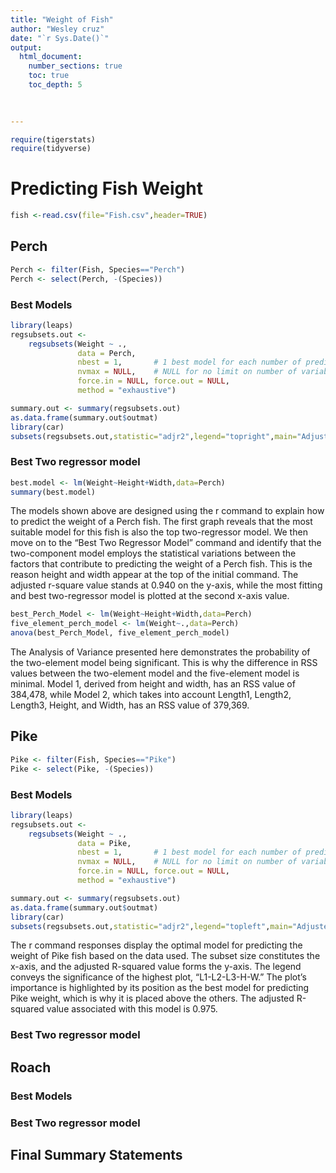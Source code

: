 ```yaml
---
title: "Weight of Fish"
author: "Wesley cruz"
date: "`r Sys.Date()`"  
output: 
  html_document:
    number_sections: true
    toc: true
    toc_depth: 5

 
    
---
```



```r
require(tigerstats)
require(tidyverse)
```

# Predicting Fish Weight

```r
fish <-read.csv(file="Fish.csv",header=TRUE)
```

## Perch

```r
Perch <- filter(Fish, Species=="Perch")
Perch <- select(Perch, -(Species))
```

### Best Models

```r
library(leaps)
regsubsets.out <-
    regsubsets(Weight ~ .,
               data = Perch,
               nbest = 1,       # 1 best model for each number of predictors
               nvmax = NULL,    # NULL for no limit on number of variables
               force.in = NULL, force.out = NULL,
               method = "exhaustive")

summary.out <- summary(regsubsets.out)
as.data.frame(summary.out$outmat)
library(car)
subsets(regsubsets.out,statistic="adjr2",legend="topright",main="Adjusted R^2")
```

### Best Two regressor model

```r
best.model <- lm(Weight~Height+Width,data=Perch)
summary(best.model)
```

The models shown above are designed using the r command to explain how to predict the weight of a Perch fish. The first graph reveals that the most suitable model for this fish is also the top two-regressor model. We then move on to the "Best Two Regressor Model" command and identify that the two-component model employs the statistical variations between the factors that contribute to predicting the weight of a Perch fish. This is the reason height and width appear at the top of the initial command. The adjusted r-square value stands at 0.940 on the y-axis, while the most fitting and best two-regressor model is plotted at the second x-axis value.


```r
best_Perch_Model <- lm(Weight~Height+Width,data=Perch)
five_element_perch_model <- lm(Weight~.,data=Perch)
anova(best_Perch_Model, five_element_perch_model)
```

The Analysis of Variance presented here demonstrates the probability of the two-element model being significant. This is why the difference in RSS values between the two-element model and the five-element model is minimal. Model 1, derived from height and width, has an RSS value of 384,478, while Model 2, which takes into account Length1, Length2, Length3, Height, and Width, has an RSS value of 379,369.

## Pike

```r
Pike <- filter(Fish, Species=="Pike")
Pike <- select(Pike, -(Species))
```

### Best Models

```r
library(leaps)
regsubsets.out <-
    regsubsets(Weight ~ .,
               data = Pike,
               nbest = 1,       # 1 best model for each number of predictors
               nvmax = NULL,    # NULL for no limit on number of variables
               force.in = NULL, force.out = NULL,
               method = "exhaustive")

summary.out <- summary(regsubsets.out)
as.data.frame(summary.out$outmat)
library(car)
subsets(regsubsets.out,statistic="adjr2",legend="topleft",main="Adjusted R^2")
```

The r command responses display the optimal model for predicting the weight of Pike fish based on the data used. The subset size constitutes the x-axis, and the adjusted R-squared value forms the y-axis. The legend conveys the significance of the highest plot, "L1-L2-L3-H-W." The plot's importance is highlighted by its position as the best model for predicting Pike weight, which is why it is placed above the others. The adjusted R-squared value associated with this model is 0.975.

### Best Two regressor model

## Roach

### Best Models

### Best Two regressor model

## Final Summary Statements